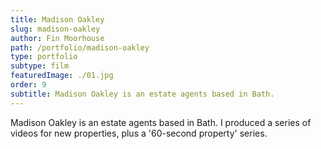 ```yaml
---
title: Madison Oakley
slug: madison-oakley
author: Fin Moorhouse
path: /portfolio/madison-oakley
type: portfolio
subtype: film
featuredImage: ./01.jpg
order: 9
subtitle: Madison Oakley is an estate agents based in Bath.
---
```


Madison Oakley is an estate agents based in Bath. I produced a series of videos for new properties, plus a '60-second property' series.
